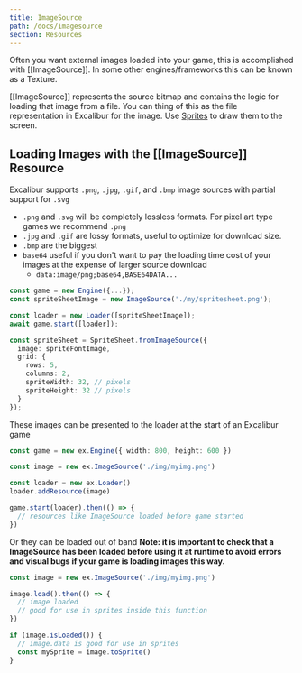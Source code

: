 ```yaml
---
title: ImageSource
path: /docs/imagesource
section: Resources
---
```


Often you want external images loaded into your game, this is accomplished with [[ImageSource]]. In some other engines/frameworks this can be known as a Texture.

[[ImageSource]] represents the source bitmap and contains the logic for loading that image from a file. You can thing of this as the file representation in Excalibur for the image. Use [Sprites](/docs/sprites) to draw them to the screen.

## Loading Images with the [[ImageSource]] Resource

Excalibur supports `.png`, `.jpg`, `.gif`, and `.bmp` image sources with partial support for `.svg`

- `.png` and `.svg` will be completely lossless formats. For pixel art type games we recommend `.png`
- `.jpg` and `.gif` are lossy formats, useful to optimize for download size.
- `.bmp` are the biggest
- `base64` useful if you don't want to pay the loading time cost of your images at the expense of larger source download
  - `data:image/png;base64,BASE64DATA...`

```typescript
const game = new Engine({...});
const spriteSheetImage = new ImageSource('./my/spritesheet.png');

const loader = new Loader([spriteSheetImage]);
await game.start([loader]);

const spriteSheet = SpriteSheet.fromImageSource({
  image: spriteFontImage,
  grid: {
    rows: 5,
    columns: 2,
    spriteWidth: 32, // pixels
    spriteHeight: 32 // pixels
  }
});

```

These images can be presented to the loader at the start of an Excalibur game

```typescript
const game = new ex.Engine({ width: 800, height: 600 })

const image = new ex.ImageSource('./img/myimg.png')

const loader = new ex.Loader()
loader.addResource(image)

game.start(loader).then(() => {
  // resources like ImageSource loaded before game started
})
```

Or they can be loaded out of band **Note: it is important to check that a ImageSource has been loaded before using it at runtime to avoid errors and visual bugs if your game is loading images this way.**

```typescript
const image = new ex.ImageSource('./img/myimg.png')

image.load().then(() => {
  // image loaded
  // good for use in sprites inside this function
})

if (image.isLoaded()) {
  // image.data is good for use in sprites
  const mySprite = image.toSprite()
}
```
